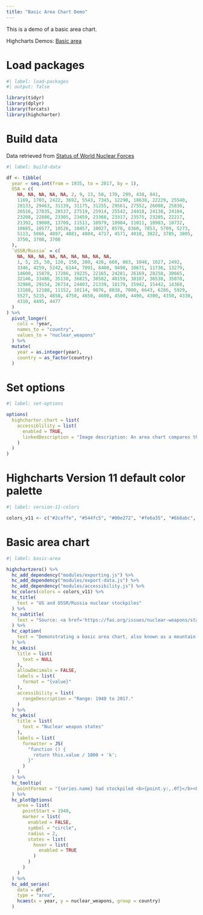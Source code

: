 ```yaml
---
title: "Basic Area Chart Demo"
---
```


This is a demo of a basic area chart.

Highcharts Demos: [Basic area](https://www.highcharts.com/demo/area-basic)

# Load packages

```r
#| label: load-packages
#| output: false

library(tidyr)
library(dplyr)
library(forcats)
library(highcharter)
```

# Build data

Data retrieved from [Status of World Nuclear Forces](https://fas.org/issues/nuclear-weapons/status-world-nuclear-forces/)

```r
#| label: build-data

df <- tibble(
  year = seq.int(from = 1935, to = 2017, by = 1),
  USA = c(
    NA, NA, NA, NA, NA, 2, 9, 13, 50, 170, 299, 438, 841,
    1169, 1703, 2422, 3692, 5543, 7345, 12298, 18638, 22229, 25540,
    28133, 29463, 31139, 31175, 31255, 29561, 27552, 26008, 25830,
    26516, 27835, 28537, 27519, 25914, 25542, 24418, 24138, 24104,
    23208, 22886, 23305, 23459, 23368, 23317, 23575, 23205, 22217,
    21392, 19008, 13708, 11511, 10979, 10904, 11011, 10903, 10732,
    10685, 10577, 10526, 10457, 10027, 8570, 8360, 7853, 5709, 5273,
    5113, 5066, 4897, 4881, 4804, 4717, 4571, 4018, 3822, 3785, 3805,
    3750, 3708, 3708
  ),
  `USSR/Russia` = c(
    NA, NA, NA, NA, NA, NA, NA, NA, NA,
    1, 5, 25, 50, 120, 150, 200, 426, 660, 863, 1048, 1627, 2492,
    3346, 4259, 5242, 6144, 7091, 8400, 9490, 10671, 11736, 13279,
    14600, 15878, 17286, 19235, 22165, 24281, 26169, 28258, 30665,
    32146, 33486, 35130, 36825, 38582, 40159, 38107, 36538, 35078,
    32980, 29154, 26734, 24403, 21339, 18179, 15942, 15442, 14368,
    13188, 12188, 11152, 10114, 9076, 8038, 7000, 6643, 6286, 5929,
    5527, 5215, 4858, 4750, 4650, 4600, 4500, 4490, 4300, 4350, 4330,
    4310, 4495, 4477
  )
) %>% 
  pivot_longer(
    cols = !year,
    names_to = "country",
    values_to = "nuclear_weapons"
  ) %>% 
  mutate(
    year = as.integer(year),
    country = as_factor(country)
  )
```

# Set options

```r
#| label: set-options

options(
  highcharter.chart = list(
    accessiblility = list(
      enabled = TRUE,
      linkedDescription = "Image description: An area chart compares the nuclear stockpiles of the USA and the USSR/Russia between 1945 and 2017. The number of nuclear weapons is plotted on the Y-axis and the years on the X-axis. The chart is interactive, and the year-on-year stockpile levels can be traced for each country. The US has a stockpile of 6 nuclear weapons at the dawn of the nuclear age in 1945. This number has gradually increased to 369 by 1950 when the USSR enters the arms race with 6 weapons. At this point, the US starts to rapidly build its stockpile culminating in 32,040 warheads by 1966 compared to the USSR’s 7,089. From this peak in 1966, the US stockpile gradually decreases as the USSR’s stockpile expands. By 1978 the USSR has closed the nuclear gap at 25,393. The USSR stockpile continues to grow until it reaches a peak of 45,000 in 1986 compared to the US arsenal of 24,401. From 1986, the nuclear stockpiles of both countries start to fall. By 2000, the numbers have fallen to 10,577 and 21,000 for the US and Russia, respectively. The decreases continue until 2017 at which point the US holds 4,018 weapons compared to Russia’s 4,500."
    )
  )
)
```

# Highcharts Version 11 default color palette

```r
#| label: version-11-colors

colors_v11 <- c("#2caffe", "#544fc5", "#00e272", "#fe6a35", "#6b8abc", "#d568fb", "#2ee0ca", "#fa4b42", "#feb56a", "#91e8e1")
```

# Basic area chart

```r
#| label: basic-area

highchartzero() %>% 
  hc_add_dependency("modules/exporting.js") %>%
  hc_add_dependency("modules/export-data.js") %>%
  hc_add_dependency("modules/accessibility.js") %>% 
  hc_colors(colors = colors_v11) %>% 
  hc_title(
    text = "US and USSR/Russia nuclear stockpiles"
  ) %>% 
  hc_subtitle(
    text = "Source: <a href='https://fas.org/issues/nuclear-weapons/status-world-nuclear-forces/'>FAS</a>"
  ) %>% 
  hc_caption(
    text = "Demonstrating a basic area chart, also known as a mountain chart. Area charts are similar to line charts, but commonly used to visualize volumes."
  ) %>% 
  hc_xAxis(
    title = list(
      text = NULL
    ),
    allowDecimals = FALSE,
    labels = list(
      format = "{value}"
    ),
    accessibility = list(
      rangeDescription = "Range: 1940 to 2017."
    )
  ) %>% 
  hc_yAxis(
    title = list(
      text = "Nuclear weapon states"
    ),
    labels = list(
      formatter = JS(
        "function () {
          return this.value / 1000 + 'k';
        }"
      )
    )
  ) %>% 
  hc_tooltip(
    pointFormat = "{series.name} had stockpiled <b>{point.y:,.0f}</b><br>warheads in {point.x}"
  ) %>% 
  hc_plotOptions(
    area = list(
      pointStart = 1940,
      marker = list(
        enabled = FALSE,
        symbol = "circle",
        radius = 2,
        states = list(
          hover = list(
            enabled = TRUE
          )
        )
      )
    )
  ) %>% 
  hc_add_series(
    data = df,
    type = "area", 
    hcaes(x = year, y = nuclear_weapons, group = country)
  )
```
